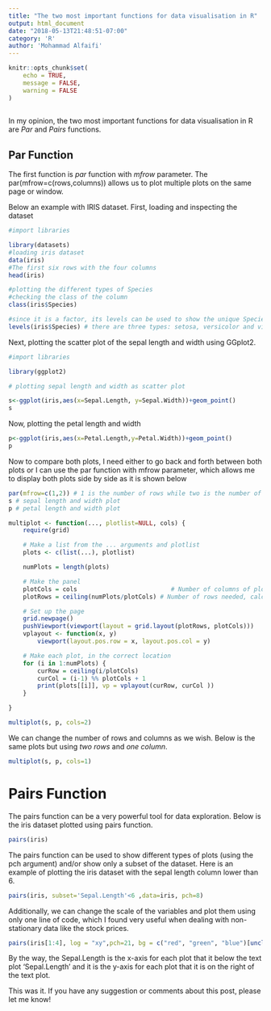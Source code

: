 ```yaml
---
title: "The two most important functions for data visualisation in R"
output: html_document
date: "2018-05-13T21:48:51-07:00"
category: 'R'
author: 'Mohammad Alfaifi'
---
```


```r
knitr::opts_chunk$set(
	echo = TRUE,
	message = FALSE,
	warning = FALSE
)
 
```


In my opinion, the two most important functions for data visualisation in R are *Par* and *Pairs* functions.

## Par Function
The first function is *par* function with *mfrow* parameter. The par(mfrow=c(rows,columns)) allows us to plot multiple plots on the same page or window. 

Below an example with IRIS dataset. First, loading and inspecting the dataset 

```r
#import libraries

library(datasets)
#loading iris dataset
data(iris)
#The first six rows with the four columns
head(iris)

#plotting the different types of Species
#checking the class of the column
class(iris$Species)

#since it is a factor, its levels can be used to show the unique Species
levels(iris$Species) # there are three types: setosa, versicolor and virginica

```
Next, plotting the scatter plot of the sepal length and width using GGplot2.

```r
#import libraries

library(ggplot2)

# plotting sepal length and width as scatter plot

s<-ggplot(iris,aes(x=Sepal.Length, y=Sepal.Width))+geom_point()
s

```

Now, plotting the petal length and width
```r
p<-ggplot(iris,aes(x=Petal.Length,y=Petal.Width))+geom_point()
p
```

Now to compare both plots, I need either to go back and forth between both plots or I can use the par function with mfrow parameter, which allows me to display both plots  side by side as it is shown below  

```r
par(mfrow=c(1,2)) # 1 is the number of rows while two is the number of columns
s # sepal length and width plot
p # petal length and width plot

```

```r
multiplot <- function(..., plotlist=NULL, cols) {
    require(grid)

    # Make a list from the ... arguments and plotlist
    plots <- c(list(...), plotlist)

    numPlots = length(plots)

    # Make the panel
    plotCols = cols                          # Number of columns of plots
    plotRows = ceiling(numPlots/plotCols) # Number of rows needed, calculated from # of cols

    # Set up the page
    grid.newpage()
    pushViewport(viewport(layout = grid.layout(plotRows, plotCols)))
    vplayout <- function(x, y)
        viewport(layout.pos.row = x, layout.pos.col = y)

    # Make each plot, in the correct location
    for (i in 1:numPlots) {
        curRow = ceiling(i/plotCols)
        curCol = (i-1) %% plotCols + 1
        print(plots[[i]], vp = vplayout(curRow, curCol ))
    }

}

```

```r
multiplot(s, p, cols=2)

```

We can change the number of rows and columns as we wish. Below is the same plots but using *two rows* and *one column*. 


```r
multiplot(s, p, cols=1)

```

# Pairs Function

The pairs function can be a very powerful tool for data exploration. Below is the iris dataset plotted using pairs function.

```r
pairs(iris)
```

The pairs function can be used to show different types of plots (using the pch argument) and/or show only a subset of the dataset. Here is an example of plotting the iris dataset with the sepal length column lower than 6. 
```r
pairs(iris, subset='Sepal.Length'<6 ,data=iris, pch=8)

```

Additionally, we can change the scale of the variables and plot them using only one line of code, which I found very useful when dealing with non-stationary data like the stock prices. 
```r


pairs(iris[1:4], log = "xy",pch=21, bg = c("red", "green", "blue")[unclass(iris$Species)]) 

```

By the way, the Sepal.Length is the x-axis for each plot that it below the text plot 'Sepal.Length' and it is the y-axis for each plot that it is on the right of the text plot. 



This was it. If you have any suggestion or comments about this post, please let me know! 
